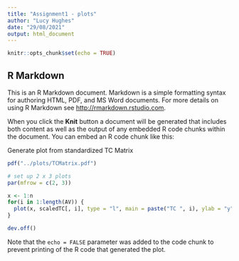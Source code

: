 ```yaml
---
title: "Assignment1 - plots"
author: "Lucy Hughes"
date: "29/08/2021"
output: html_document
---
```


```r
knitr::opts_chunk$set(echo = TRUE)
```

## R Markdown

This is an R Markdown document. Markdown is a simple formatting syntax for authoring HTML, PDF, and MS Word documents. For more details on using R Markdown see <http://rmarkdown.rstudio.com>.

When you click the **Knit** button a document will be generated that includes both content as well as the output of any embedded R code chunks within the document. You can embed an R code chunk like this:

Generate plot from standardized TC Matrix 

```r

pdf("../plots/TCMatrix.pdf")

# set up 2 x 3 plots 
par(mfrow = c(2, 3)) 

x <- 1:n
for(i in 1:length(AV)) {
  plot(x, scaledTC[, i], type = "l", main = paste("TC ", i), ylab = "y")
}

dev.off()

```

Note that the `echo = FALSE` parameter was added to the code chunk to prevent printing of the R code that generated the plot.
